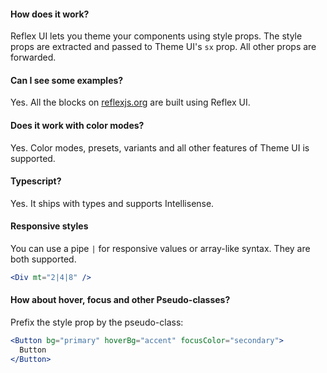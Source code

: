 <Div>

#### How does it work?

Reflex UI lets you theme your components using style props. The style props are extracted and passed to Theme UI's `sx` prop.
All other props are forwarded.

#### Can I see some examples?

Yes. All the blocks on [reflexjs.org](https://reflexjs.org/library/blocks) are built using Reflex UI.

#### Does it work with color modes?

Yes. Color modes, presets, variants and all other features of Theme UI is supported.

#### Typescript?

Yes. It ships with types and supports Intellisense.

</Div>

<Div>

#### Responsive styles

You can use a pipe `|` for responsive values or array-like syntax. They are both supported.

```jsx
<Div mt="2|4|8" />
```

#### How about hover, focus and other Pseudo-classes?

Prefix the style prop by the pseudo-class:

```jsx
<Button bg="primary" hoverBg="accent" focusColor="secondary">
  Button
</Button>
```

</Div>

